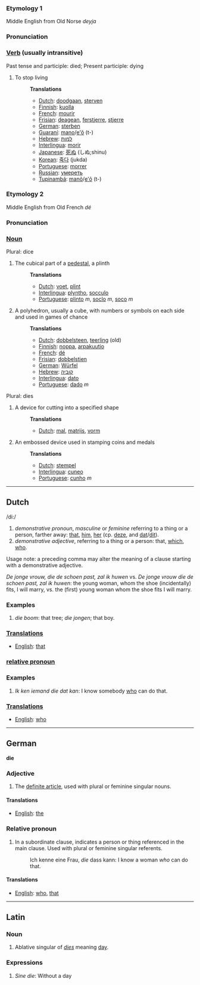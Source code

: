 ===Etymology 1===
Middle English from Old Norse ''deyja''
===Pronunciation===
===[[Verb]] (usually intransitive)===
Past tense and participle: died; Present participle: dying
#To stop living
#:'''Translations'''
#:*[[Dutch]]: [[doodgaan]], [[sterven]]
#:*[[Finnish]]: [[kuolla]]
#:*[[French]]: [[mourir]]
#:*[[Frisian]]: [[deagean]], [[ferstjerre]], [[stjerre]]
#:*[[German]]: [[sterben]]
#:*[[Guaraní]]: [[mano]]/[[e'õ]] (t-)
#:*[[Hebrew]]: [[למות]]
#:*[[Interlingua]]: [[morir]]
#:*[[Japanese]]: [[死ぬ]] (しぬ;shinu)
#:*[[Korean]]: [[죽다]] (jukda)
#:*[[Portuguese]]: [[morrer]]
#:*[[Russian]]: [[умереть]]
#:*[[Tupinambá]]: [[manõ]]/[[e'õ]] (t-)

===Etymology 2===
Middle English from Old French ''dé''
===Pronunciation===
===[[Noun]]===
Plural: dice
#The cubical part of a [[pedestal]], a plinth
#:'''Translations'''
#:*[[Dutch]]: [[voet]], [[plint]]
#:*[[Interlingua]]: [[plyntho]], [[socculo]]
#:*[[Portuguese]]: [[plinto]] ''m'', [[soclo]] ''m'', [[soco]] ''m''
#A polyhedron, usually a cube, with numbers or symbols on each side and used in games of chance
#:'''Translations'''
#:*[[Dutch]]: [[dobbelsteen]], [[teerling]] (old)
#:*[[Finnish]]: [[noppa]], [[arpakuutio]]
#:*[[French]]: [[dé]]
#:*[[Frisian]]: [[dobbelstien]]
#:*[[German]]: [[Würfel]]
#:*[[Hebrew]]: [[קוביה]]
#:*[[Interlingua]]: [[dato]]
#:*[[Portuguese]]: [[dado]] ''m''

Plural: dies
#A device for cutting into a specified shape
#:'''Translations'''
#:*[[Dutch]]: [[mal]], [[matrijs]], [[vorm]]
#An embossed device used in stamping coins and medals
#:'''Translations'''
#:*[[Dutch]]: [[stempel]]
#:*[[Interlingua]]: [[cuneo]]
#:*[[Portuguese]]: [[cunho]] ''m''

----
== Dutch ==

/di:/

# ''demonstrative pronoun'', ''masculine'' or ''feminine'' referring to a thing or a person, farther away: [[that]], [[him]], [[her]] (cp. [[deze]], and [[dat]]/[[dit]]).
# ''demonstrative adjective'', referring to a thing or a person: that, [[which]], [[who]].

Usage note: a preceding comma may alter the meaning of a clause starting with a demonstrative adjective.

''De jonge vrouw, die de schoen past, zal ik huwen'' vs. ''De jonge vrouw die de schoen past, zal ik huwen'': the young woman, whom the shoe (incidentally) fits, I will marry, vs. the (first) young woman whom the shoe fits I will marry.

=== Examples ===

# ''die boom'': that tree; ''die jongen''; that boy.

===[[Translation]]s===

*[[English]]: [[that]]

===[[relative pronoun]]===

=== Examples ===

# ''Ik ken iemand die dat kan'': I know somebody [[who]] can do that.

===[[Translation]]s===

*[[English]]: [[who]]

----
== German ==

'''die'''

=== Adjective ===

# The [[definite article]], used with plural or feminine singular nouns.

====Translations====

*[[English]]: [[the]]

===Relative pronoun===

# In a subordinate clause, indicates a person or thing referenced in the main clause.  Used with plural or feminine singular referents.
#: Ich kenne eine Frau, ''die'' dass kann: I know a woman ''who'' can do that.

====Translations====

*[[English]]: [[who]], [[that]]

----
==Latin==
===Noun===
#Ablative singular of ''[[dies]]'' meaning [[day]].

===Expressions===
#''Sine die'': Without a day